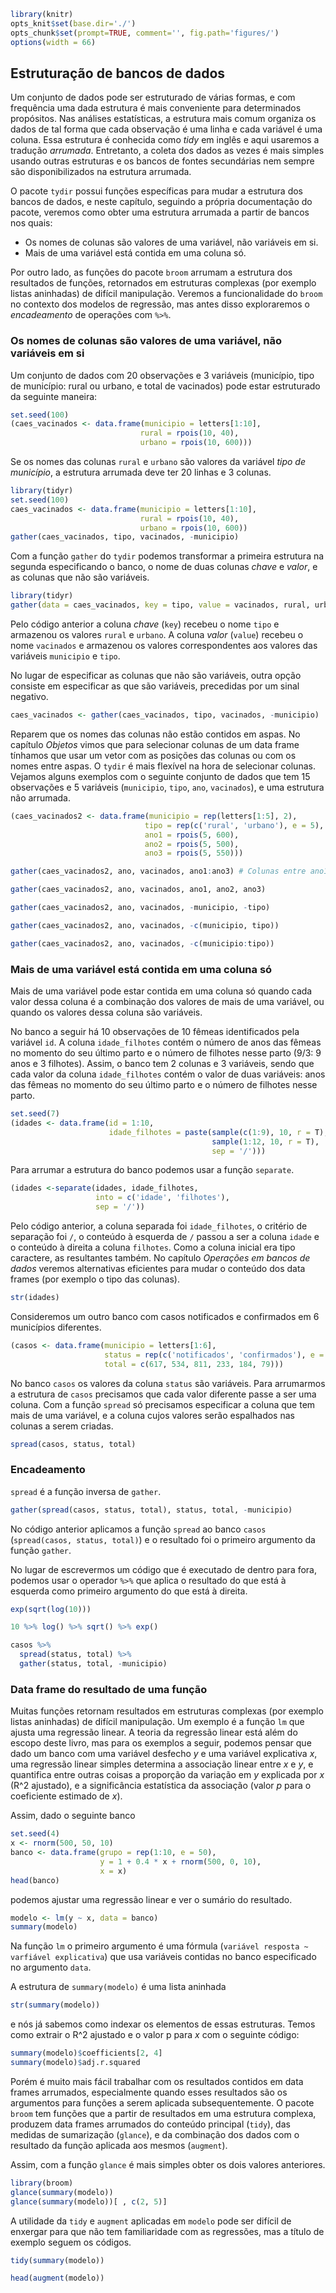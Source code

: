 ```r
library(knitr)
opts_knit$set(base.dir='./')
opts_chunk$set(prompt=TRUE, comment='', fig.path='figures/')
options(width = 66)
```

## Estruturação de bancos de dados

Um conjunto de dados pode ser estruturado de várias formas, e com frequência uma dada estrutura é mais conveniente para determinados propósitos. Nas análises estatísticas, a estrutura mais comum organiza os dados de tal forma que cada observação é uma linha e cada variável é uma coluna. Essa estrutura é conhecida como *tidy* em inglês e aqui usaremos a tradução *arrumada*. Entretanto, a coleta dos dados as vezes é mais simples usando outras estruturas e os bancos de fontes secundárias nem sempre são disponibilizados na estrutura arrumada.  

O pacote `tydir` possui funções específicas para mudar a estrutura dos bancos de dados, e neste capítulo, seguindo a própria documentação do pacote, veremos como obter uma estrutura arrumada a partir de bancos nos quais:

* Os nomes de colunas são valores de uma variável, não variáveis em si.
* Mais de uma variável está contida em uma coluna só.

Por outro lado, as funções do pacote `broom` arrumam a estrutura dos resultados de funções, retornados em estruturas complexas (por exemplo listas aninhadas) de difícil manipulação. Veremos a funcionalidade do `broom` no contexto dos modelos de regressão, mas antes disso exploraremos o *encadeamento* de operações com `%>%`.

### Os nomes de colunas são valores de uma variável, não variáveis em si

Um conjunto de dados com 20 observações e 3 variáveis (município, tipo de município: rural ou urbano, e total de vacinados) pode estar estruturado da seguinte maneira:

```r
set.seed(100)
(caes_vacinados <- data.frame(municipio = letters[1:10],
                             rural = rpois(10, 40),
                             urbano = rpois(10, 600)))
```

Se os nomes das colunas `rural` e `urbano` são valores da variável *tipo de município*, a estrutura arrumada deve ter 20 linhas e 3 colunas.

```r
library(tidyr)
set.seed(100)
caes_vacinados <- data.frame(municipio = letters[1:10],
                             rural = rpois(10, 40),
                             urbano = rpois(10, 600))
gather(caes_vacinados, tipo, vacinados, -municipio)
```

Com a função `gather` do `tydir` podemos transformar a primeira estrutura na segunda especificando o banco, o nome de duas colunas *chave* e *valor*, e as colunas que não são variáveis.

```r
library(tidyr)
gather(data = caes_vacinados, key = tipo, value = vacinados, rural, urbano)
```

Pelo código anterior a coluna *chave* (`key`) recebeu o nome `tipo` e armazenou os valores `rural` e `urbano`. A coluna *valor* (`value`) recebeu o nome `vacinados` e armazenou os valores correspondentes aos valores das variáveis `municipio` e `tipo`.  

No lugar de especificar as colunas que não são variáveis, outra opção consiste em especificar as que são variáveis, precedidas por um sinal negativo. 

```r
caes_vacinados <- gather(caes_vacinados, tipo, vacinados, -municipio)
```

Reparem que os nomes das colunas não estão contidos em aspas. No capítulo *Objetos* vimos que para selecionar colunas de um data frame tínhamos que usar um vetor com as posições das colunas ou com os nomes entre aspas. O `tydir` é mais flexível na hora de selecionar colunas. Vejamos alguns exemplos com o seguinte conjunto de dados que tem 15 observações e 5 variáveis (`municipio`, `tipo`, `ano`, `vacinados`), e uma estrutura não arrumada.

```r
(caes_vacinados2 <- data.frame(municipio = rep(letters[1:5], 2),
                              tipo = rep(c('rural', 'urbano'), e = 5),
                              ano1 = rpois(5, 600),
                              ano2 = rpois(5, 500),
                              ano3 = rpois(5, 550)))
```

```r
gather(caes_vacinados2, ano, vacinados, ano1:ano3) # Colunas entre ano1 e ano3.
```

```r
gather(caes_vacinados2, ano, vacinados, ano1, ano2, ano3)
```

```r
gather(caes_vacinados2, ano, vacinados, -municipio, -tipo)
```

```r
gather(caes_vacinados2, ano, vacinados, -c(municipio, tipo))
```

```r
gather(caes_vacinados2, ano, vacinados, -c(municipio:tipo))
```

### Mais de uma variável está contida em uma coluna só

Mais de uma variável pode estar contida em uma coluna só quando cada valor dessa coluna é a combinação dos valores de mais de uma variável, ou quando os valores dessa coluna são variáveis.  

No banco a seguir há 10 observações de 10 fêmeas identificados pela variável `id`. A coluna `idade_filhotes` contém o número de anos das fêmeas no momento do seu último parto e o número de filhotes nesse parto  (9/3: 9 anos e 3 filhotes). Assim, o banco tem 2 colunas e 3 variáveis, sendo que cada valor da coluna `idade_filhotes` contém o valor de duas variáveis: anos das fêmeas no momento do seu último parto e o número de filhotes nesse parto.

```r
set.seed(7)
(idades <- data.frame(id = 1:10,
                      idade_filhotes = paste(sample(c(1:9), 10, r = T),
                                             sample(1:12, 10, r = T),
                                             sep = '/')))
```

Para arrumar a estrutura do banco podemos usar a função `separate`.

```r
(idades <-separate(idades, idade_filhotes,
                   into = c('idade', 'filhotes'),
                   sep = '/'))
```

Pelo código anterior, a coluna separada foi `idade_filhotes`, o critério de separação foi `/`, o conteúdo à esquerda de `/` passou a ser a coluna `idade` e o conteúdo à direita a coluna `filhotes`. Como a coluna inicial era tipo caractere, as resultantes também. No capítulo *Operações em bancos de dados* veremos alternativas eficientes para mudar o conteúdo dos data frames (por exemplo o tipo das colunas).

```r
str(idades)
```

Consideremos um outro banco com casos notificados e confirmados em 6 municípios diferentes.

```r
(casos <- data.frame(municipio = letters[1:6],
                     status = rep(c('notificados', 'confirmados'), e = 6),
                     total = c(617, 534, 811, 233, 184, 79)))
```

No banco `casos` os valores da coluna `status` são variáveis. Para arrumarmos a estrutura de `casos` precisamos que cada valor diferente passe a ser uma coluna. Com a função `spread` só precisamos especificar a coluna que tem mais de uma variável, e a coluna cujos valores serão espalhados nas colunas a serem criadas.

```r
spread(casos, status, total)
```

### Encadeamento

`spread` é a função inversa de `gather`.

```r
gather(spread(casos, status, total), status, total, -municipio)
```

No código anterior aplicamos a função `spread` ao banco `casos` (`spread(casos, status, total)`) e o resultado foi o primeiro argumento da função `gather`.  

No lugar de escrevermos um código que é executado de dentro para fora, podemos usar o operador `%>%` que aplica o resultado do que está à esquerda como primeiro argumento do que está à direita.

```r
exp(sqrt(log(10)))
```

```r
10 %>% log() %>% sqrt() %>% exp()
```

```r
casos %>%
  spread(status, total) %>%
  gather(status, total, -municipio)
```

### Data frame do resultado de uma função

Muitas funções retornam resultados em estruturas complexas (por exemplo listas aninhadas) de difícil manipulação. Um exemplo é a função `lm` que ajusta uma regressão linear. A teoria da regressão linear está além do escopo deste livro, mas para os exemplos a seguir, podemos pensar que dado um banco com uma variável desfecho *y* e uma variável explicativa *x*, uma regressão linear simples determina a associação linear entre *x* e *y*, e quantifica entre outras coisas a proporção da variação em *y* explicada por *x* (R^2 ajustado), e a significância estatística da associação (valor *p* para o coeficiente estimado de *x*).  

Assim, dado o seguinte banco

```r
set.seed(4)
x <- rnorm(500, 50, 10)
banco <- data.frame(grupo = rep(1:10, e = 50),
                    y = 1 + 0.4 * x + rnorm(500, 0, 10),
                    x = x)
head(banco)
```

podemos ajustar uma regressão linear e ver o sumário do resultado.

```r
modelo <- lm(y ~ x, data = banco)
summary(modelo)
```

Na função `lm` o primeiro argumento é uma fórmula (`variável resposta ~ varfiável explicativa`) que usa variáveis contidas no banco especificado no argumento `data`.  

A estrutura de `summary(modelo)` é uma lista aninhada 

```r
str(summary(modelo))
```

e nós já sabemos como indexar os elementos de essas estruturas. Temos como extrair o R^2 ajustado e o valor p para *x* com o seguinte código:

```r
summary(modelo)$coefficients[2, 4]
summary(modelo)$adj.r.squared
```

Porém é muito mais fácil trabalhar com os resultados contidos em data frames arrumados, especialmente quando esses resultados são os argumentos para funções a serem aplicada subsequentemente. O pacote `broom` tem funções que a partir de resultados em uma estrutura complexa, produzem data frames arrumados do conteúdo principal (`tidy`), das medidas de sumarização (`glance`), e da combinação dos dados com o resultado da função aplicada aos mesmos (`augment`).  

Assim, com a função `glance` é mais simples obter os dois valores anteriores.

```r
library(broom)
glance(summary(modelo))
glance(summary(modelo))[ , c(2, 5)]
```

A utilidade da `tidy` e `augment` aplicadas em `modelo` pode ser difícil de enxergar para que não tem familiaridade com as regressões, mas a título de exemplo seguem os códigos.  

```r
tidy(summary(modelo))
```

```r
head(augment(modelo))
```
